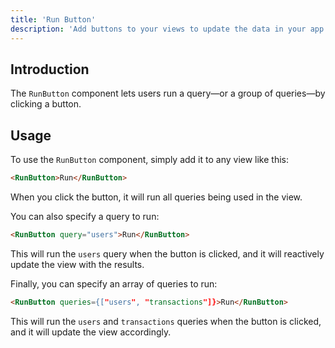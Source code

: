 ```yaml
---
title: 'Run Button'
description: 'Add buttons to your views to update the data in your app'
---
```


## Introduction

The `RunButton` component lets users run a query—or a group of queries—by clicking a button.

## Usage

To use the `RunButton` component, simply add it to any view like this:

```html
<RunButton>Run</RunButton>
```

When you click the button, it will run all queries being used in the view.

You can also specify a query to run:

```html
<RunButton query="users">Run</RunButton>
```

This will run the `users` query when the button is clicked, and it will reactively update the view with the results.

Finally, you can specify an array of queries to run:

```html
<RunButton queries={["users", "transactions"]}>Run</RunButton>
```

This will run the `users` and `transactions` queries when the button is clicked, and it will update the view accordingly.